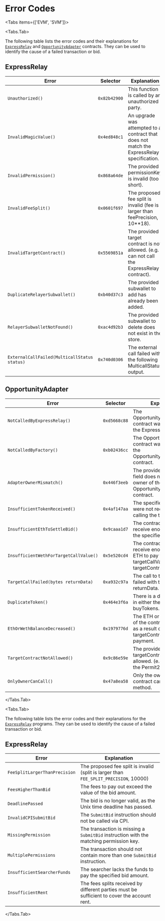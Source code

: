 
# Error Codes

<Tabs items={['EVM', 'SVM']}>

<Tabs.Tab>

The following table lists the error codes and their explanations for [`ExpressRelay`](https://github.com/pyth-network/per/blob/main/contracts/evm/src/express-relay/ExpressRelay.sol) and [`OpportunityAdapter`](https://github.com/pyth-network/per/blob/main/contracts/evm/src/opportunity-adapter/OpportunityAdapter.sol) contracts.
They can be used to identify the cause of a failed transaction or bid.

## ExpressRelay

| Error                                        | Selector     | Explanation                                                                                 |
| -------------------------------------------- | ------------ | ------------------------------------------------------------------------------------------- |
| `Unauthorized()`                             | `0x82b42900` | This function is called by an unauthorized party.                                           |
| `InvalidMagicValue()`                        | `0x4ed848c1` | An upgrade was attempted to a contract that does not match the ExpressRelay specification.  |
| `InvalidPermission()`                        | `0x868a64de` | The provided permissionKey is invalid (too short).                                          |
| `InvalidFeeSplit()`                          | `0x0601f697` | The proposed fee split is invalid (fee is larger than feePrecision, 10\*\*18).              |
| `InvalidTargetContract()`                    | `0x5569851a` | The provided target contract is not allowed. (e.g. can not call the ExpressRelay contract). |
| `DuplicateRelayerSubwallet()`                | `0xb40d37c3` | The provided subwallet to add has already been added.                                       |
| `RelayerSubwalletNotFound()`                 | `0xac4d92b3` | The provided subwallet to delete does not exist in the store.                               |
| `ExternalCallFailed(MulticallStatus status)` | `0x740d0306` | The external call failed with the following MulticallStatus output.                         |

## OpportunityAdapter

| Error                                  | Selector     | Explanation                                                                                                      |
| -------------------------------------- | ------------ | ---------------------------------------------------------------------------------------------------------------- |
| `NotCalledByExpressRelay()`            | `0xd5668c88` | The OpportunityAdapterFactory contract was not called by the ExpressRelay contract.                              |
| `NotCalledByFactory()`                 | `0xb02436cc` | The OpportunityAdapter contract was not called by the OpportunityAdapterFactory contract.                        |
| `AdapterOwnerMismatch()`               | `0x446f3eeb` | The provided executor field does not match the owner of the called OpportunityAdapter contract.                  |
| `InsufficientTokenReceived()`          | `0x4af147aa` | The specified buyTokens were not received after calling the target contract.                                     |
| `InsufficientEthToSettleBid()`         | `0x9caaa1d7` | The contract did not receive enough ETH to pay the specified bid.                                                |
| `InsufficientWethForTargetCallValue()` | `0x5e520cd4` | The contract did not receive enough Wrapped ETH to pay the targetCallValue to the targetContract.                |
| `TargetCallFailed(bytes returnData)`   | `0xa932c97a` | The call to targetContract failed with the specified returnData.                                                 |
| `DuplicateToken()`                     | `0x464e3f6a` | There is a duplicate token in either the sellTokens or buyTokens.                                                |
| `EthOrWethBalanceDecreased()`          | `0x1979776d` | The ETH or WETH balance of the contract decreased as a result of the call to targetContract and the bid payment. |
| `TargetContractNotAllowed()`           | `0x9c86e59e` | The provided targetContract is not allowed. (e.g. can not call the Permit2 contract).                            |
| `OnlyOwnerCanCall()`                   | `0x47a8ea58` | Only the owner of the contract can call this method.                                                             |

</Tabs.Tab>

<Tabs.Tab>

The following table lists the error codes and their explanations for the [`ExpressRelay`](https://github.com/pyth-network/per/blob/main/contracts/svm/programs/express_relay) programs.
They can be used to identify the cause of a failed transaction or bid.

## ExpressRelay

| Error                         | Explanation                                                                                 |
| ----------------------------- | ------------------------------------------------------------------------------------------- |
| `FeeSplitLargerThanPrecision` | The proposed fee split is invalid (split is larger than `FEE_SPLIT_PRECISION`, 10000)       |
| `FeesHigherThanBid`           | The fees to pay out exceed the value of the bid amount.                                     |
| `DeadlinePassed`              | The bid is no longer valid, as the Unix time deadline has passed.                           |
| `InvalidCPISubmitBid`         | The `SubmitBid` instruction should not be called via CPI.                                   |
| `MissingPermission`           | The transaction is missing a `SubmitBid` instruction with the matching permission key.      |
| `MultiplePermissions`         | The transaction should not contain more than one `SubmitBid` instruction.                   |
| `InsufficientSearcherFunds`   | The searcher lacks the funds to pay the specified bid amount.                               |
| `InsufficientRent`            | The fees splits received by different parties must be sufficient to cover the account rent. |

</Tabs.Tab>
</Tabs>
